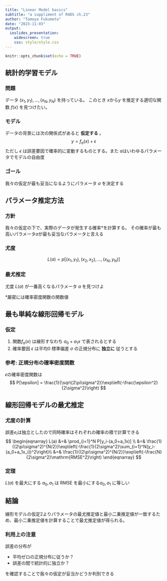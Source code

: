 ```yaml
---
title: "Linear Model basics"
subtitle: "a suppliment of R4DS ch.23"
author: "Tomoya Fukumoto"
date: "2023-11-03"
output:
  ioslides_presentation:
    widescreen: true 
    css: style/style.css
---
```


```r
knitr::opts_chunk$set(echo = TRUE)
```

## 統計的学習モデル
### 問題
データ $(x_1, y_1), \ldots, (x_N,y_N)$ を持っている。
このとき $x$から$y$ を推定する適切な関数 $f(x)$ を見つけたい。

### モデル
データの背景には次の関係式があると **仮定する** 。
$$
y = f_a(x) + \epsilon
$$
ただし $\epsilon$ は誤差要因で確率的に変動するものとする。また $a$はいわゆるパラメータでモデルの自由度

### ゴール
我々の仮定が最も妥当になるようにパラメータ $a$ を決定する
 
## パラメータ推定方法
### 方針
我々の仮定の下で、実際のデータが発生する確率*を計算する。
その確率が最も高いパラメータ$a$が最も妥当なパラメータと言える

### 尤度
$$
L(a) = p\left[(x_1,y_1), (x_2,x_2),\ldots,(x_N,y_N)\right]
$$

### 最尤推定
尤度 $L(a)$ が一番高くなるパラメータ $a$ を見つけよ

*厳密には確率密度関数の関数値

## 最も単純な線形回帰モデル
### 仮定
1. 関数$f_a(x)$ は線形すなわち $a_0+a_1x$ で表されるとする
2. 確率要因 $\epsilon$ は平均0 標準偏差 $\sigma$ の正規分布に **独立に** 従うとする

### 参考: 正規分布の確率密度関数
$\epsilon$の確率密度関数は
$$
P[\epsilon] = \frac{1}{\sqrt{2\pi\sigma^2}}\exp\left(-\frac{\epsilon^2}{2\sigma^2}\right)
$$
 
## 線形回帰モデルの最尤推定 
### 尤度の計算
誤差$e_i$は独立としたので同時確率はそれぞれの確率の積で計算できる  
$$
\begin{eqnarray}
L(a) &=& \prod_{i=1}^N P[y_i-(a_0+a_1x)] \\
    &=& \frac{1}{(2\pi\sigma^2)^{N/2}}\exp\left(-\frac{1}{2\sigma^2}\sum_{i=1}^N(y_i-(a_0+a_1x_i))^2\right)\\
    &=& \frac{1}{(2\pi\sigma^2)^{N/2}}\exp\left(-\frac{N}{2\sigma^2}\mathrm{RMSE^2}\right)
\end{eqnarray}
$$

### 定理
$L(a)$ を最大にする $a_0,a_1$ は RMSE を最小にする$a_0,a_1$ に等しい

## 結論
線形モデルの仮定2よりパラメータの最尤推定値と最小二乗推定値が一致するため、最小二乗推定値を計算することで最尤推定値が得られる。

### 利用上の注意
誤差の分布が

- 平均ゼロの正規分布に従うか？
- 誤差の間で統計的に独立か？

を確認することで我々の仮定が妥当かどうか判別できる